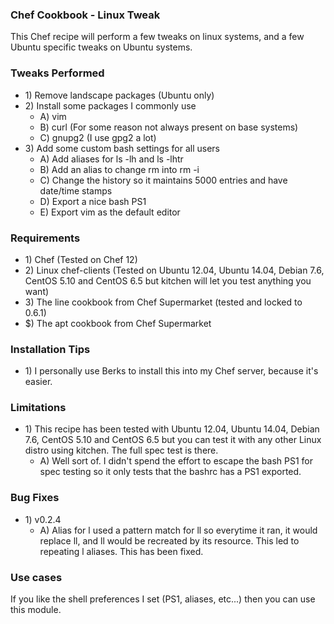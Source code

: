=== Chef Cookbook - Linux Tweak ===
This Chef recipe will perform a few tweaks on linux systems, and a few Ubuntu specific tweaks on Ubuntu systems.
=== Tweaks Performed ===
*1) Remove landscape packages (Ubuntu only)
*2) Install some packages I commonly use
**A) vim
**B) curl (For some reason not always present on base systems)
**C) gnupg2 (I use gpg2 a lot)
*3) Add some custom bash settings for all users
**A) Add aliases for ls -lh and ls -lhtr
**B) Add an alias to change rm into rm -i
**C) Change the history so it maintains 5000 entries and have date/time stamps
**D) Export a nice bash PS1
**E) Export vim as the default editor
=== Requirements ===
*1) Chef (Tested on Chef 12)
*2) Linux chef-clients (Tested on Ubuntu 12.04, Ubuntu 14.04, Debian 7.6, CentOS 5.10 and CentOS 6.5 but kitchen will let you test anything you want)
*3) The line cookbook from Chef Supermarket (tested and locked to 0.6.1)
*$) The apt cookbook from Chef Supermarket
=== Installation Tips ===
*1) I personally use Berks to install this into my Chef server, because it's easier.
=== Limitations ===
*1) This recipe has been tested with Ubuntu 12.04, Ubuntu 14.04, Debian 7.6, CentOS 5.10 and CentOS 6.5 but you can test it with any other Linux distro using kitchen. The full spec test is there.
**A) Well sort of. I didn't spend the effort to escape the bash PS1 for spec testing so it only tests that the bashrc has a PS1 exported.
=== Bug Fixes ===
*1) v0.2.4
**A) Alias for l used a pattern match for ll so everytime it ran, it would replace ll, and ll would be recreated by its resource. This led to repeating l aliases. This has been fixed.
=== Use cases ===
If you like the shell preferences I set (PS1, aliases, etc...) then you can use this module.
